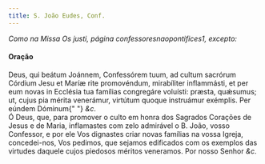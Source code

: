 ```yaml
---
title: S. João Eudes, Conf.
---
```


<em>Como na Missa Os justi, página confessoresnaopontifices1, excepto:</em>

<h4 class="text-center">Oração</h4>
<div class="grid grid-cols-2 gap-5">
  <span class="text-justify">
    Deus, qui beátum Joánnem, Confessórem tuum, ad cultum sacrórum Córdium Jesu
    et Maríæ rite promovéndum, mirabíliter inflammásti, et per eum novas in
    Ecclésia tua famílias congregáre voluísti: præsta, quǽsumus; ut, cujus pia
    mérita venerámur, virtútum quoque instruámur exémplis. Per eúndem Dóminum{" "}
    <em>&c.</em>
  </div>
  <span class="text-justify">
    Ó Deus, que, para promover o culto em honra dos Sagrados Corações de Jesus e
    de Maria, inflamastes com zelo admirável o B. João, vosso Confessor, e por
    ele Vos dignastes criar novas famílias na vossa Igreja, concedei-nos, Vos
    pedimos, que sejamos edificados com os exemplos das virtudes daquele cujos
    piedosos méritos veneramos. Por nosso Senhor <em>&c.</em>
  </div>
</div>
